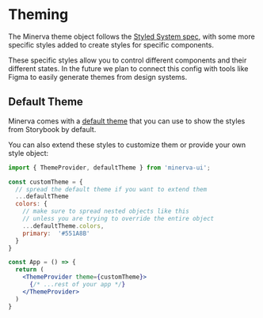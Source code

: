 <Meta title="Overview|Theming" />

# Theming

The Minerva theme object follows the [Styled System spec](https://system-ui.com/theme/), with some more specific styles added to create styles for specific components.

These specific styles allow you to control different components and their different states. In the future we plan to connect this config with tools like Figma to easily generate themes from design systems.

## Default Theme

Minerva comes with a [default theme](https://github.com/cratebind/minerva-ui/blob/master/src/theme.ts) that you can use to show the styles from Storybook by default.

You can also extend these styles to customize them or provide your own style object:

```jsx live=false
import { ThemeProvider, defaultTheme } from 'minerva-ui';

const customTheme = {
  // spread the default theme if you want to extend them
  ...defaultTheme
  colors: {
    // make sure to spread nested objects like this
    // unless you are trying to override the entire object
    ...defaultTheme.colors,
    primary:  '#551A8B'
  }
}

const App = () => {
  return (
    <ThemeProvider theme={customTheme}>
      {/* ...rest of your app */}
    </ThemeProvider>
  )
}
```